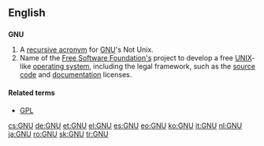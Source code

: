 {{wikipedia|GNU General Public License}}
{{also|gnu}}
==English==

==={{initialism}}===
'''GNU'''

# A [[recursive acronym]] for [[w:GNU|GNU]]'s Not Unix.
# Name of the [[w:Free Software Foundation|Free Software Foundation's]] project to develop a free [[UNIX]]-like [[operating system]], including the legal framework, such as the [[source code]] and [[documentation]] licenses.

====Related terms====
* [[GPL]]

[[cs:GNU]]
[[de:GNU]]
[[et:GNU]]
[[el:GNU]]
[[es:GNU]]
[[eo:GNU]]
[[ko:GNU]]
[[it:GNU]]
[[nl:GNU]]
[[ja:GNU]]
[[ro:GNU]]
[[sk:GNU]]
[[tr:GNU]]